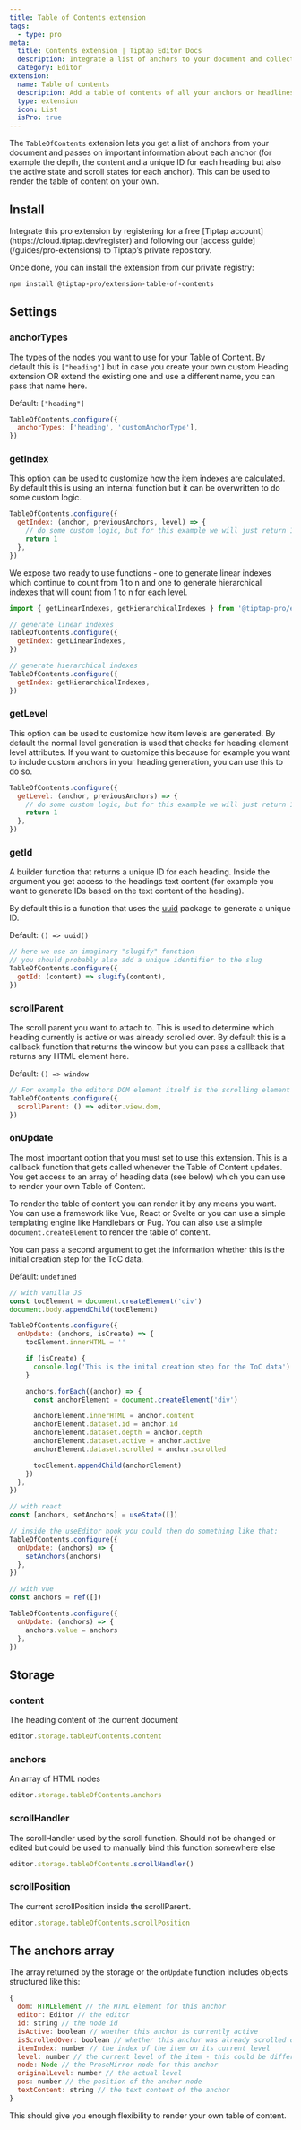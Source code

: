 ```yaml
---
title: Table of Contents extension
tags:
  - type: pro
meta:
  title: Contents extension | Tiptap Editor Docs
  description: Integrate a list of anchors to your document and collect all headlines in a nice TOC (Table of Contents). Learn more in the docs!
  category: Editor
extension:
  name: Table of contents
  description: Add a table of contents of all your anchors or headlines.
  type: extension
  icon: List
  isPro: true
---
```



The `TableOfContents` extension lets you get a list of anchors from your document and passes on important information about each anchor (for example the depth, the content and a unique ID for each heading but also the active state and scroll states for each anchor). This can be used to render the table of content on your own.

<CodeDemo isPro path="/Extensions/TableOfContents" />

## Install

<Callout title="Set up access to Tiptap's private repository" variant="info">
  Integrate this pro extension by registering for a free [Tiptap
  account](https://cloud.tiptap.dev/register) and following our [access
  guide](/guides/pro-extensions) to Tiptap’s private repository.
</Callout>

Once done, you can install the extension from our private registry:

```bash
npm install @tiptap-pro/extension-table-of-contents
```

## Settings

### anchorTypes

The types of the nodes you want to use for your Table of Content. By default this is `["heading"]` but in case you create your own custom Heading extension OR extend the existing one and use a different name, you can pass that name here.

Default: `["heading"]`

```js
TableOfContents.configure({
  anchorTypes: ['heading', 'customAnchorType'],
})
```

### getIndex

This option can be used to customize how the item indexes are calculated. By default this is using an internal function but it can be overwritten to do some custom logic.

```js
TableOfContents.configure({
  getIndex: (anchor, previousAnchors, level) => {
    // do some custom logic, but for this example we will just return 1
    return 1
  },
})
```

We expose two ready to use functions - one to generate linear indexes which continue to count from 1 to n and one to generate hierarchical indexes that will count from 1 to n for each level.

```js
import { getLinearIndexes, getHierarchicalIndexes } from '@tiptap-pro/extension-table-of-contents'

// generate linear indexes
TableOfContents.configure({
  getIndex: getLinearIndexes,
})

// generate hierarchical indexes
TableOfContents.configure({
  getIndex: getHierarchicalIndexes,
})
```

### getLevel

This option can be used to customize how item levels are generated. By default the normal level generation is used that checks for heading element level attributes. If you want to customize this because for example you want to include custom anchors in your heading generation, you can use this to do so.

```js
TableOfContents.configure({
  getLevel: (anchor, previousAnchors) => {
    // do some custom logic, but for this example we will just return 1
    return 1
  },
})
```

### getId

A builder function that returns a unique ID for each heading. Inside the argument you get access to the headings text content (for example you want to generate IDs based on the text content of the heading).

By default this is a function that uses the [uuid](https://www.npmjs.com/package/uuid) package to generate a unique ID.

Default: `() => uuid()`

```js
// here we use an imaginary "slugify" function
// you should probably also add a unique identifier to the slug
TableOfContents.configure({
  getId: (content) => slugify(content),
})
```

### scrollParent

The scroll parent you want to attach to. This is used to determine which heading currently is active or was already scrolled over. By default this is a callback function that returns the window but you can pass a callback that returns any HTML element here.

Default: `() => window`

```js
// For example the editors DOM element itself is the scrolling element
TableOfContents.configure({
  scrollParent: () => editor.view.dom,
})
```

### onUpdate

The most important option that you must set to use this extension. This is a callback function that gets called whenever the Table of Content updates. You get access to an array of heading data (see below) which you can use to render your own Table of Content.

To render the table of content you can render it by any means you want. You can use a framework like Vue, React or Svelte or you can use a simple templating engine like Handlebars or Pug. You can also use a simple `document.createElement` to render the table of content.

You can pass a second argument to get the information whether this is the initial creation step for the ToC data.

Default: `undefined`

```js
// with vanilla JS
const tocElement = document.createElement('div')
document.body.appendChild(tocElement)

TableOfContents.configure({
  onUpdate: (anchors, isCreate) => {
    tocElement.innerHTML = ''

    if (isCreate) {
      console.log('This is the inital creation step for the ToC data')
    }

    anchors.forEach((anchor) => {
      const anchorElement = document.createElement('div')

      anchorElement.innerHTML = anchor.content
      anchorElement.dataset.id = anchor.id
      anchorElement.dataset.depth = anchor.depth
      anchorElement.dataset.active = anchor.active
      anchorElement.dataset.scrolled = anchor.scrolled

      tocElement.appendChild(anchorElement)
    })
  },
})
```

```js
// with react
const [anchors, setAnchors] = useState([])

// inside the useEditor hook you could then do something like that:
TableOfContents.configure({
  onUpdate: (anchors) => {
    setAnchors(anchors)
  },
})
```

```js
// with vue
const anchors = ref([])

TableOfContents.configure({
  onUpdate: (anchors) => {
    anchors.value = anchors
  },
})
```

## Storage

### content

The heading content of the current document

```js
editor.storage.tableOfContents.content
```

### anchors

An array of HTML nodes

```js
editor.storage.tableOfContents.anchors
```

### scrollHandler

The scrollHandler used by the scroll function. Should not be changed or edited but
could be used to manually bind this function somewhere else

```js
editor.storage.tableOfContents.scrollHandler()
```

### scrollPosition

The current scrollPosition inside the scrollParent.

```js
editor.storage.tableOfContents.scrollPosition
```

## The anchors array

The array returned by the storage or the `onUpdate` function includes objects structured like this:

```js
{
  dom: HTMLElement // the HTML element for this anchor
  editor: Editor // the editor
  id: string // the node id
  isActive: boolean // whether this anchor is currently active
  isScrolledOver: boolean // whether this anchor was already scrolled over
  itemIndex: number // the index of the item on its current level
  level: number // the current level of the item - this could be different from the actual anchor level and is used to render the hierarchy from high to low headlines
  node: Node // the ProseMirror node for this anchor
  originalLevel: number // the actual level
  pos: number // the position of the anchor node
  textContent: string // the text content of the anchor
}
```

This should give you enough flexibility to render your own table of content.
